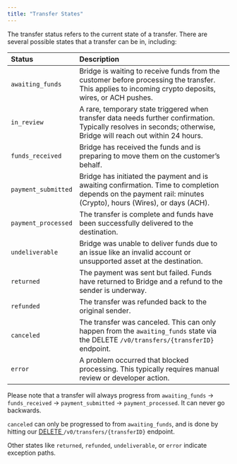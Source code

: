 ```yaml
---
title: "Transfer States"
---
```


The transfer status refers to the current state of a transfer. There are several possible states that a transfer can be in, including:

| **Status**          | **Description**                                                                                                                                                   |
| :------------------ | :---------------------------------------------------------------------------------------------------------------------------------------------------------------- |
| `awaiting_funds`    | Bridge is waiting to receive funds from the customer before processing the transfer. This applies to incoming crypto deposits, wires, or ACH pushes.              |
| `in_review`         | A rare, temporary state triggered when transfer data needs further confirmation. Typically resolves in seconds; otherwise, Bridge will reach out within 24 hours. |
| `funds_received`    | Bridge has received the funds and is preparing to move them on the customer’s behalf.                                                                             |
| `payment_submitted` | Bridge has initiated the payment and is awaiting confirmation. Time to completion depends on the payment rail: minutes (Crypto), hours (Wires), or days (ACH).    |
| `payment_processed` | The transfer is complete and funds have been successfully delivered to the destination.                                                                           |
| `undeliverable`     | Bridge was unable to deliver funds due to an issue like an invalid account or unsupported asset at the destination.                                               |
| `returned`          | The payment was sent but failed. Funds have returned to Bridge and a refund to the sender is underway.                                                            |
| `refunded`          | The transfer was refunded back to the original sender.                                                                                                            |
| `canceled`          | The transfer was canceled. This can only happen from the `awaiting_funds` state via the DELETE `/v0/transfers/{transferID}` endpoint.                             |
| `error`             | A problem occurred that blocked processing. This typically requires manual review or developer action.                                                            |

Please note that a transfer will always progress from `awaiting_funds` → `funds_received` → `payment_submitted` → `payment_processed`. It can never go backwards.

`canceled` can only be progressed to from `awaiting_funds`, and is done by hitting our [<u>DELETE </u>](https://apidocs.bridge.xyz/reference/delete_transfers-transferid)`/v0/transfers/{transferID}` endpoint.

Other states like `returned`, `refunded`, `undeliverable`, or `error` indicate exception paths.